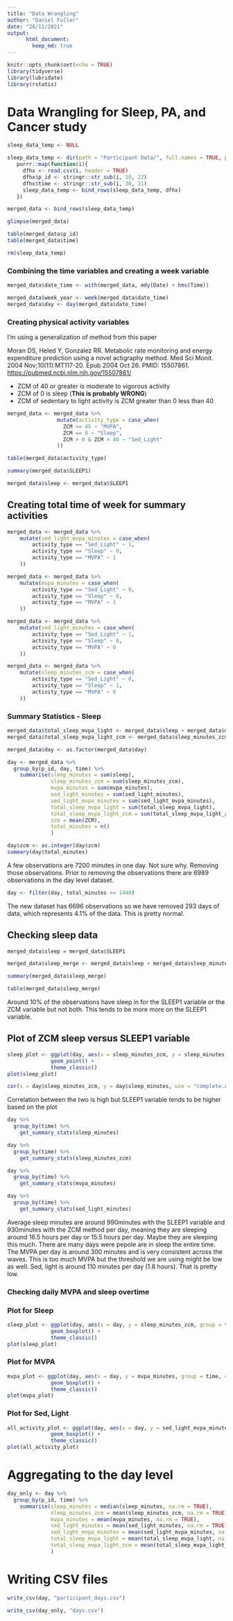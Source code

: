 ```yaml
---
title: "Data Wrangling"
author: "Daniel Fuller"
date: "26/11/2021"
output:
      html_document:
        keep_md: true
---
```


```r
knitr::opts_chunk$set(echo = TRUE)
library(tidyverse)
library(lubridate)
library(rstatix)
```

# Data Wrangling for Sleep, PA, and Cancer study

```r
sleep_data_temp <- NULL

sleep_data_temp <- dir(path = "Participant Data/", full.names = TRUE, pattern = "*.csv", recursive = TRUE) %>%
   purrr::map(function(i){
     dfhx <- read.csv(i, header = TRUE)
     dfhx$p_id <- stringr::str_sub(i, 19, 22)
     dfhx$time <- stringr::str_sub(i, 30, 31)
     sleep_data_temp <- bind_rows(sleep_data_temp, dfhx)
   })

merged_data <- bind_rows(sleep_data_temp)

glimpse(merged_data)

table(merged_data$p_id)
table(merged_data$time)

rm(sleep_data_temp)
```

### Combining the time variables and creating a week variable

```r
merged_data$date_time <- with(merged_data, mdy(Date) + hms(Time))

merged_data$week_year <- week(merged_data$date_time)
merged_data$day <- day(merged_data$date_time)
```

### Creating physical activity variables 

I'm using a generalization of method from this paper  

Moran DS, Heled Y, Gonzalez RR. Metabolic rate monitoring and energy expenditure prediction using a novel actigraphy method. Med Sci Monit. 2004 Nov;10(11):MT117-20. Epub 2004 Oct 26. PMID: 15507861. [https://pubmed.ncbi.nlm.nih.gov/15507861/](https://pubmed.ncbi.nlm.nih.gov/15507861/)

- ZCM of 40 or greater is moderate to vigorous activity
- ZCM of 0 is sleep (**This is probably WRONG**)
- ZCM of sedentary to light activity is ZCM greater than 0 less than 40 

```r
merged_data <- merged_data %>% 
                mutate(activity_type = case_when(
                  ZCM >= 45 ~ "MVPA",
                  ZCM == 0 ~ "Sleep",
                  ZCM > 0 & ZCM < 40 ~ "Sed_Light"
                ))

table(merged_data$activity_type)

summary(merged_data$SLEEP1)

merged_data$sleep <- merged_data$SLEEP1
```

## Creating total time of week for summary activities

```r
merged_data <- merged_data %>%
	mutate(sed_light_mvpa_minutes = case_when(
		activity_type == "Sed_Light" ~ 1,
		activity_type == "Sleep" ~ 0,
		activity_type == "MVPA" ~ 1
	))

merged_data <- merged_data %>%
	mutate(mvpa_minutes = case_when(
		activity_type == "Sed_Light" ~ 0,
		activity_type == "Sleep" ~ 0,
		activity_type == "MVPA" ~ 1
	))

merged_data <- merged_data %>%
	mutate(sed_light_minutes = case_when(
		activity_type == "Sed_Light" ~ 1,
		activity_type == "Sleep" ~ 0,
		activity_type == "MVPA" ~ 0
	))

merged_data <- merged_data %>%
	mutate(sleep_minutes_zcm = case_when(
		activity_type == "Sed_Light" ~ 0,
		activity_type == "Sleep" ~ 1,
		activity_type == "MVPA" ~ 0
	))
```

### Summary Statistics - Sleep

```r
merged_data$total_sleep_mvpa_light <- merged_data$sleep + merged_data$mvpa_minutes + merged_data$sed_light_minutes
merged_data$total_sleep_mvpa_light_zcm <- merged_data$sleep_minutes_zcm + merged_data$mvpa_minutes + merged_data$sed_light_minutes

merged_data$day <- as.factor(merged_data$day)

day <- merged_data %>%
  group_by(p_id, day, time) %>%
    summarise(sleep_minutes = sum(sleep),
              sleep_minutes_zcm = sum(sleep_minutes_zcm),
              mvpa_minutes = sum(mvpa_minutes),
              sed_light_minutes = sum(sed_light_minutes),
              sed_light_mvpa_minutes = sum(sed_light_mvpa_minutes),
              total_sleep_mvpa_light = sum(total_sleep_mvpa_light),
              total_sleep_mvpa_light_zcm = sum(total_sleep_mvpa_light_zcm),
              zcm = mean(ZCM),
              total_minutes = n()
              )

day$zcm <- as.integer(day$zcm)
summary(day$total_minutes)
```

A few observations are 7200 minutes in one day. Not sure why. Removing those observations. Prior to removing the observations there are 6989 observations in the day level dataset. 

```r
day <- filter(day, total_minutes <= 1440)
```

The new dataset has 6696 observations so we have removed 293 days of data, which represents 4.1% of the data. This is pretty normal. 

## Checking sleep data

```r
merged_data$sleep = merged_data$SLEEP1

merged_data$sleep_merge <- merged_data$sleep + merged_data$sleep_minutes_zcm

summary(merged_data$sleep_merge)

table(merged_data$sleep_merge)
```

Around 10% of the observations have sleep in for the SLEEP1 variable or the ZCM variable but not both. This tends to be more more on the SLEEP1 variable. 

## Plot of ZCM sleep versus SLEEP1 variable

```r
sleep_plot <- ggplot(day, aes(x = sleep_minutes_zcm, y = sleep_minutes)) +
              geom_point() +
              theme_classic()
plot(sleep_plot)

cor(x = day$sleep_minutes_zcm, y = day$sleep_minutes, use = "complete.obs")
```

Correlation between the two is high but SLEEP1 variable tends to be higher based on the plot

```r
day %>%
  group_by(time) %>%
    get_summary_stats(sleep_minutes)

day %>%
  group_by(time) %>%
    get_summary_stats(sleep_minutes_zcm)

day %>%
  group_by(time) %>%
    get_summary_stats(mvpa_minutes)

day %>%
  group_by(time) %>%
    get_summary_stats(sed_light_minutes)
```

Average sleep minutes are around 990minutes with the SLEEP1 variable and 930minutes with the ZCM method per day, meaning they are sleeping around 16.5 hours per day or 15.5 hours per day. Maybe they are sleeping this much. There are many days were pepole are in sleep the entire time. The MVPA per day is around 300 minutes and is very consistent across the waves. This is too much MVPA but the threshold we are using might be low as well. Sed, light is around 110 minutes per day (1.8 hours). That is pretty low.  

### Checking daily MVPA and sleep overtime

### Plot for Sleep 
```r
sleep_plot <- ggplot(day, aes(x = day, y = sleep_minutes_zcm, group = time, colour = factor(time))) +
              geom_boxplot() +
              theme_classic()
plot(sleep_plot)
```

### Plot for MVPA
```r
mvpa_plot <- ggplot(day, aes(x = day, y = mvpa_minutes, group = time, colour = factor(time))) +
              geom_boxplot() +
              theme_classic()
plot(mvpa_plot)
```

### Plot for Sed, Light
```r
all_activity_plot <- ggplot(day, aes(x = day, y = sed_light_mvpa_minutes, group = time, colour = factor(time))) +
              geom_boxplot() +
              theme_classic()
plot(all_activity_plot)
```

# Aggregating to the day level 

```r
day_only <- day %>%
  group_by(p_id, time) %>%
    summarise(sleep_minutes = median(sleep_minutes, na.rm = TRUE),
              sleep_minutes_zcm = mean(sleep_minutes_zcm, na.rm = TRUE),
              mvpa_minutes = mean(mvpa_minutes, na.rm = TRUE),
              sed_light_minutes = mean(sed_light_minutes, na.rm = TRUE),
              sed_light_mvpa_minutes = mean(sed_light_mvpa_minutes, na.rm = TRUE),
              total_sleep_mvpa_light = mean(total_sleep_mvpa_light, na.rm = TRUE),
              total_sleep_mvpa_light_zcm = mean(total_sleep_mvpa_light_zcm, na.rm = TRUE),
              )
```

# Writing CSV files

```r
write_csv(day, "participant_days.csv")

write_csv(day_only, "days.csv")
```

